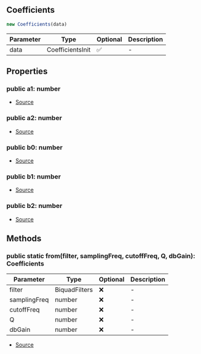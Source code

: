 ## Coefficients

```typescript
new Coefficients(data)
```
| Parameter | Type | Optional | Description |
| ----------- | ----------- | ----------- | ----------- |
| data | CoefficientsInit | ✅ | - |

## Properties
### public  a1: number
- [Source](https://github.com/Androz2091/discord-player/blob/e6e6eb7/packages/equalizer/src/biquad/Coefficients.ts#L28)
### public  a2: number
- [Source](https://github.com/Androz2091/discord-player/blob/e6e6eb7/packages/equalizer/src/biquad/Coefficients.ts#L29)
### public  b0: number
- [Source](https://github.com/Androz2091/discord-player/blob/e6e6eb7/packages/equalizer/src/biquad/Coefficients.ts#L32)
### public  b1: number
- [Source](https://github.com/Androz2091/discord-player/blob/e6e6eb7/packages/equalizer/src/biquad/Coefficients.ts#L33)
### public  b2: number
- [Source](https://github.com/Androz2091/discord-player/blob/e6e6eb7/packages/equalizer/src/biquad/Coefficients.ts#L34)
## Methods
### public static from(filter, samplingFreq, cutoffFreq, Q, dbGain): Coefficients
| Parameter | Type | Optional | Description |
| ----------- | ----------- | ----------- | ----------- |
| filter | BiquadFilters | ❌ | - |
| samplingFreq | number | ❌ | - |
| cutoffFreq | number | ❌ | - |
| Q | number | ❌ | - |
| dbGain | number | ❌ | - |


- [Source](https://github.com/Androz2091/discord-player/blob/e6e6eb7/packages/equalizer/src/biquad/Coefficients.ts#L46)